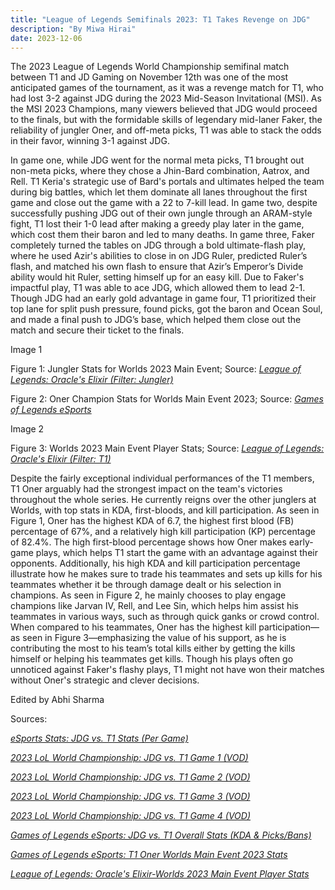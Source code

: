 ```yaml
---
title: "League of Legends Semifinals 2023: T1 Takes Revenge on JDG"
description: "By Miwa Hirai"
date: 2023-12-06
---
```


The 2023 League of Legends World Championship semifinal match between T1
and JD Gaming on November 12th was one of the most anticipated games of
the tournament, as it was a revenge match for T1, who had lost 3-2
against JDG during the 2023 Mid-Season Invitational (MSI). As the MSI
2023 Champions, many viewers believed that JDG would proceed to the
finals, but with the formidable skills of legendary mid-laner Faker, the
reliability of jungler Oner, and off-meta picks, T1 was able to stack
the odds in their favor, winning 3-1 against JDG.

In game one, while JDG went for the normal meta picks, T1 brought out
non-meta picks, where they chose a Jhin-Bard combination, Aatrox, and
Rell. T1 Keria's strategic use of Bard's portals and ultimates helped
the team during big battles, which let them dominate all lanes
throughout the first game and close out the game with a 22 to 7-kill
lead. In game two, despite successfully pushing JDG out of their own
jungle through an ARAM-style fight, T1 lost their 1-0 lead after making
a greedy play later in the game, which cost them their baron and led to
many deaths. In game three, Faker completely turned the tables on JDG
through a bold ultimate-flash play, where he used Azir's abilities to
close in on JDG Ruler, predicted Ruler’s flash, and matched his own
flash to ensure that Azir’s Emperor’s Divide ability would hit Ruler,
setting himself up for an easy kill. Due to Faker's impactful play, T1
was able to ace JDG, which allowed them to lead 2-1. Though JDG had an
early gold advantage in game four, T1 prioritized their top lane for
split push pressure, found picks, got the baron and Ocean Soul, and made
a final push to JDG’s base, which helped them close out the match and
secure their ticket to the finals.

Image 1

Figure 1: Jungler Stats for Worlds 2023 Main Event; Source: [*League of
Legends: Oracle's Elixir (Filter:
Jungler)*](https://oracleselixir.com/stats/players/byTournament/2023%20Season%20World%20Championship%2FMain%20Event)

Figure 2: Oner Champion Stats for Worlds Main Event 2023; Source:
[*Games of Legends
eSports*](https://gol.gg/players/player-stats/3741/season-ALL/split-ALL/tournament-Worlds%20Main%20Event%202023/)

Image 2

Figure 3: Worlds 2023 Main Event Player Stats; Source: [*League of
Legends: Oracle's Elixir (Filter:
T1)*](https://oracleselixir.com/stats/players/byTournament/2023%20Season%20World%20Championship%2FMain%20Event)

Despite the fairly exceptional individual performances of the T1
members, T1 Oner arguably had the strongest impact on the team's
victories throughout the whole series. He currently reigns over the
other junglers at Worlds, with top stats in KDA, first-bloods, and kill
participation. As seen in Figure 1, Oner has the highest KDA of 6.7, the
highest first blood (FB) percentage of 67%, and a relatively high kill
participation (KP) percentage of 82.4%. The high first-blood percentage
shows how Oner makes early-game plays, which helps T1 start the game
with an advantage against their opponents. Additionally, his high KDA
and kill participation percentage illustrate how he makes sure to trade
his teammates and sets up kills for his teammates whether it be through
damage dealt or his selection in champions. As seen in Figure 2, he
mainly chooses to play engage champions like Jarvan IV, Rell, and Lee
Sin, which helps him assist his teammates in various ways, such as
through quick ganks or crowd control. When compared to his teammates,
Oner has the highest kill participation—as seen in Figure 3—emphasizing
the value of his support, as he is contributing the most to his team’s
total kills either by getting the kills himself or helping his teammates
get kills. Though his plays often go unnoticed against Faker's flashy
plays, T1 might not have won their matches without Oner's strategic and
clever decisions.

Edited by Abhi Sharma

Sources:

[*eSports Stats: JDG vs. T1 Stats (Per
Game)*](https://e-sportstats.com/lol/matches/jd-gaming-vs-t1-110847)

[*2023 LoL World Championship: JDG vs. T1 Game 1
(VOD)*](https://youtu.be/brF22NJVeWc?feature=shared)

[*2023 LoL World Championship: JDG vs. T1 Game 2
(VOD)*](https://youtu.be/7hmlOv8jOU8?feature=shared)

[*2023 LoL World Championship: JDG vs. T1 Game 3
(VOD)*](https://youtu.be/c4iU17Bkvt0?feature=shared)

[*2023 LoL World Championship: JDG vs. T1 Game 4
(VOD)*](https://youtu.be/31sk0-nqLk4?feature=shared)

[*Games of Legends eSports: JDG vs. T1 Overall Stats (KDA &
Picks/Bans)*](https://gol.gg/game/stats/53618/page-summary/)

[*Games of Legends eSports: T1 Oner Worlds Main Event 2023
Stats*](https://gol.gg/players/player-stats/3741/season-ALL/split-ALL/tournament-Worlds%20Main%20Event%202023/)

[*League of Legends: Oracle's Elixir-Worlds 2023 Main Event Player
Stats*](https://oracleselixir.com/stats/players/byTournament/2023%20Season%20World%20Championship%2FMain%20Event)
